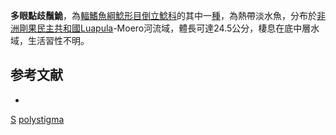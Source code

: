 {{Speciesbox 
| taxon = Synodontis polystigma
| authority = [[Boulenger|Boulenger]], 1915
| status = LC
| status_system= IUCN3.1
}}

'''多眼點歧鬚鮠'''，為[[輻鰭魚綱|輻鰭魚綱]][[鯰形目|鯰形目]][[倒立鯰科|倒立鯰科]]的其中一[[種|種]]，為熱帶淡水魚，分布於[[非洲|非洲]][[剛果民主共和國|剛果民主共和國]]Luapula-Moero河流域，體長可達24.5公分，棲息在底中層水域，生活習性不明。

==参考文献==
*{{FishBase_species|genus=Synodontis|species=polystigma|year=2015|month=5}}

{{Taxonbar}}

[[Category:1915年描述的鱼类|S]]
[[Category:歧鬚鮠屬|polystigma]]